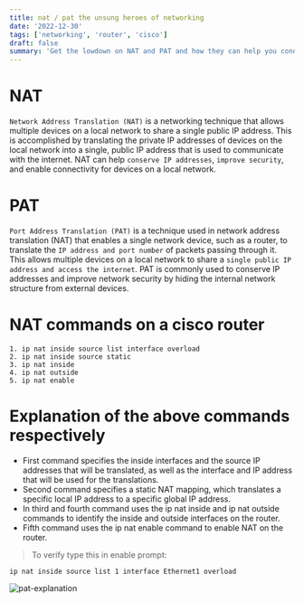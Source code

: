```yaml
---
title: nat / pat the unsung heroes of networking
date: '2022-12-30'
tags: ['networking', 'router', 'cisco']
draft: false
summary: 'Get the lowdown on NAT and PAT and how they can help you connect to the internet.'
---
```


# NAT

`Network Address Translation (NAT)` is a networking technique that allows multiple devices on a local network to share a single public IP address. This is accomplished by translating the private IP addresses of devices on the local network into a single, public IP address that is used to communicate with the internet. NAT can help `conserve IP addresses`, `improve security`, and enable connectivity for devices on a local network.

# PAT

`Port Address Translation (PAT)` is a technique used in network address translation (NAT) that enables a single network device, such as a router, to translate the `IP address and port number` of packets passing through it. This allows multiple devices on a local network to share a `single public IP address and access the internet`. PAT is commonly used to conserve IP addresses and improve network security by hiding the internal network structure from external devices.

# NAT commands on a cisco router

```
1. ip nat inside source list interface overload
2. ip nat inside source static
3. ip nat inside
4. ip nat outside
5. ip nat enable
```

# Explanation of the above commands respectively

- First command specifies the inside interfaces and the source IP addresses that will be translated, as well as the interface and IP address that will be used for the translations.
- Second command specifies a static NAT mapping, which translates a specific local IP address to a specific global IP address.
- In third and fourth command uses the ip nat inside and ip nat outside commands to identify the inside and outside interfaces on the router.
- Fifth command uses the ip nat enable command to enable NAT on the router.

> To verify type this in enable prompt:

`ip nat inside source list 1 interface Ethernet1 overload`


![pat-explanation](/static/images/pat_explanation.jpg)

